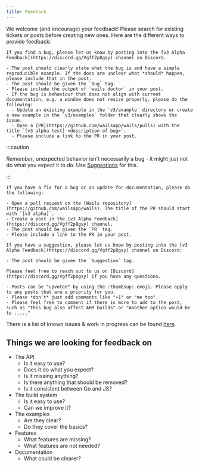 ```yaml
---
title: Feedback
---
```



We welcome (and encourage) your feedback! Please search for existing tickets or
posts before creating new ones. Here are the different ways to provide feedback:

<Tabs>
  <TabItem label="Bugs">

    If you find a bug, please let us know by posting into the [v3 Alpha Feedback](https://discord.gg/Vgff2p8gsy) channel on Discord.

    - The post should clearly state what the bug is and have a simple reproducible example. If the docs are unclear what *should* happen, please include that in the post.
    - The post should be given the `Bug` tag.
    - Please include the output of `wails doctor` in your post.
    - If the bug is behaviour that does not align with current documentation, e.g. a window does not resize properly, please do the following:
      - Update an existing example in the `v3/example` directory or create a new example in the `v3/examples` folder that clearly shows the issue.
      - Open a [PR](https://github.com/wailsapp/wails/pulls) with the title `[v3 alpha test] <description of bug>`.
      - Please include a link to the PR in your post.

:::caution

_Remember_, unexpected behavior isn't necessarily a bug - it might just not do
what you expect it to do. Use [Suggestions](#suggestions) for this.

:::

  </TabItem>

  <TabItem label="Fixes">

    If you have a fix for a bug or an update for documentation, please do the following:

    - Open a pull request on the [Wails repository](https://github.com/wailsapp/wails). The title of the PR should start with `[v3 alpha]`.
    - Create a post in the [v3 Alpha Feedback](https://discord.gg/Vgff2p8gsy) channel.
    - The post should be given the `PR` tag.
    - Please include a link to the PR in your post.

  </TabItem>

  <TabItem label="Suggestions" id="suggestions">

    If you have a suggestion, please let us know by posting into the [v3 Alpha Feedback](https://discord.gg/Vgff2p8gsy) channel on Discord:

    - The post should be given the `Suggestion` tag.

    Please feel free to reach out to us on [Discord](https://discord.gg/Vgff2p8gsy) if you have any questions.

  </TabItem>

  <TabItem label="Upvoting">

    - Posts can be "upvoted" by using the :thumbsup: emoji. Please apply to any posts that are a priority for you.
    - Please *don't* just add comments like "+1" or "me too".
    - Please feel free to comment if there is more to add to the post, such as "this bug also affect ARM builds" or "Another option would be to ....."

  </TabItem>

</Tabs>

There is a list of known issues & work in progress can be found
[here](https://github.com/orgs/wailsapp/projects/6).

## Things we are looking for feedback on

- The API
  - Is it easy to use?
  - Does it do what you expect?
  - Is it missing anything?
  - Is there anything that should be removed?
  - Is it consistent between Go and JS?
- The build system
  - Is it easy to use?
  - Can we improve it?
- The examples
  - Are they clear?
  - Do they cover the basics?
- Features
  - What features are missing?
  - What features are not needed?
- Documentation
  - What could be clearer?
